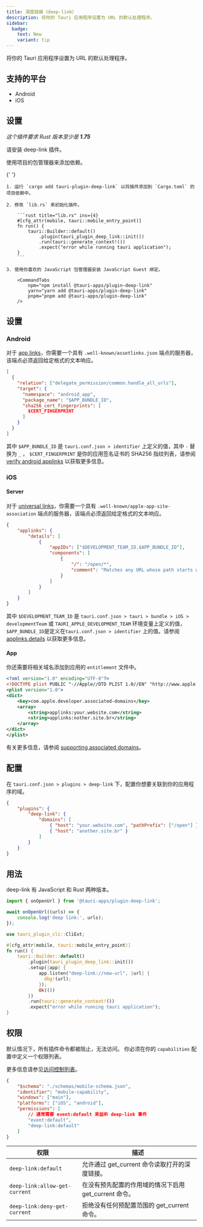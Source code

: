 ```yaml
---
title: 深度链接（deep-link）
description: 将你的 Tauri 应用程序设置为 URL 的默认处理程序。
sidebar:
  badge:
    text: New
    variant: tip
---
```



<PluginLinks plugin="deep-link" />

将你的 Tauri 应用程序设置为 URL 的默认处理程序。

## 支持的平台

- Android
- iOS

## 设置

_这个插件要求 Rust 版本至少是 **1.75**_

请安装 deep-link 插件。

<Tabs>
  <TabItem label="自动">

使用项目的包管理器来添加依赖。

{' '}

<CommandTabs
	npm="npm run tauri add deep-link"
	yarn="yarn run tauri add deep-link"
	pnpm="pnpm tauri add deep-link"
	cargo="cargo tauri add deep-link"
/>

  </TabItem>
  <TabItem label="手动">
<Steps>

    1. 运行 `cargo add tauri-plugin-deep-link` 以将插件添加到 `Cargo.toml` 的项目依赖中。

    2. 修改 `lib.rs` 来初始化插件。

        ```rust title="lib.rs" ins={4}
        #[cfg_attr(mobile, tauri::mobile_entry_point)]
        fn run() {
            tauri::Builder::default()
                .plugin(tauri_plugin_deep_link::init())
                .run(tauri::generate_context!())
                .expect("error while running tauri application");
        }
        ```

    3. 使用你喜欢的 JavaScript 包管理器安装 JavaScript Guest 绑定。

        <CommandTabs
            npm="npm install @tauri-apps/plugin-deep-link"
            yarn="yarn add @tauri-apps/plugin-deep-link"
            pnpm="pnpm add @tauri-apps/plugin-deep-link"
        />

</Steps>

  </TabItem>
</Tabs>

## 设置

### Android

对于 [app links](https://developer.android.com/training/app-links#android-app-links)，你需要一个具有 `.well-known/assetlinks.json` 端点的服务器，该端点必须返回给定格式的文本响应。

```json title=".well-known/assetlinks.json"
[
  {
    "relation": ["delegate_permission/common.handle_all_urls"],
    "target": {
      "namespace": "android_app",
      "package_name": "$APP_BUNDLE_ID",
      "sha256_cert_fingerprints": [
        $CERT_FINGERPRINT
      ]
    }
  }
]
```

其中 `$APP_BUNDLE_ID` 是 `tauri.conf.json > identifier` 上定义的值，其中 `-` 替换为 `_` ， `$CERT_FINGERPRINT` 是你的应用签名证书的 SHA256 指纹列表，请参阅 [verify android applinks](https://developer.android.com/training/app-links/verify-android-applinks#web-assoc) 以获取更多信息。

### iOS

#### Server

对于 [universal links](https://developer.apple.com/documentation/xcode/allowing-apps-and-websites-to-link-to-your-content?language=obj)，你需要一个具有 `.well-known/apple-app-site-association` 端点的服务器，该端点必须返回给定格式的文本响应。

```json title=".well-known/apple-app-site-association"
{
	"applinks": {
		"details": [
			{
				"appIDs": ["$DEVELOPMENT_TEAM_ID.$APP_BUNDLE_ID"],
				"components": [
					{
						"/": "/open/*",
						"comment": "Matches any URL whose path starts with /open/"
					}
				]
			}
		]
	}
}
```

其中 `$DEVELOPMENT_TEAM_ID` 是 `tauri.conf.json > tauri > bundle > iOS > developmentTeam` 或 `TAURI_APPLE_DEVELOPMENT_TEAM` 环境变量上定义的值，`$APP_BUNDLE_ID`是定义在`tauri.conf.json > identifier` 上的值。请参阅 [applinks.details](https://developer.apple.com/documentation/bundleresources/applinks/details) 以获取更多信息。

#### App

你还需要将相关域名添加到应用的 `entitlement` 文件中。

```xml title="src-tauri/gen/apple/[App Name]_iOS/[App Name]_iOS.entitlements" ins={5-9}
<?xml version="1.0" encoding="UTF-8"?>
<!DOCTYPE plist PUBLIC "-//Apple//DTD PLIST 1.0//EN" "http://www.apple.com/DTDs/PropertyList-1.0.dtd">
<plist version="1.0">
<dict>
	<key>com.apple.developer.associated-domains</key>
	<array>
		<string>applinks:your.website.com</string>
		<string>applinks:nother.site.br</string>
	</array>
</dict>
</plist>
```

有关更多信息，请参阅 [supporting associated domains](https://developer.apple.com/documentation/xcode/supporting-associated-domains?language=objc)。

## 配置

在 `tauri.conf.json > plugins > deep-link` 下，配置你想要关联到你的应用程序的域。

```json title="tauri.conf.json"
{
	"plugins": {
		"deep-link": {
			"domains": [
				{ "host": "your.website.com", "pathPrefix": ["/open"] },
				{ "host": "another.site.br" }
			]
		}
	}
}
```

## 用法

deep-link 有 JavaScript 和 Rust 两种版本。

<Tabs>
  <TabItem label="JavaScript">

```js
import { onOpenUrl } from '@tauri-apps/plugin-deep-link';

await onOpenUrl((urls) => {
	console.log('deep link:', urls);
});
```

  </TabItem>
  <TabItem label="Rust">

```rust title="src-tauri/src/lib.rs"
use tauri_plugin_cli::CliExt;

#[cfg_attr(mobile, tauri::mobile_entry_point)]
fn run() {
    tauri::Builder::default()
        .plugin(tauri_plugin_deep_link::init())
        .setup(|app| {
            app.listen("deep-link://new-url", |url| {
              dbg!(url);
            });
            Ok(())
        })
        .run(tauri::generate_context!())
        .expect("error while running tauri application");
}
```

  </TabItem>
</Tabs>

## 权限

默认情况下，所有插件命令都被阻止，无法访问。
你必须在你的 `capabilities` 配置中定义一个权限列表。

更多信息请参见[访问控制列表](/zh-cn/references/v2/acl)。

```json title="src-tauri/capabilities/main.json" ins={9}
{
	"$schema": "./schemas/mobile-schema.json",
	"identifier": "mobile-capability",
	"windows": ["main"],
	"platforms": ["iOS", "android"],
	"permissions": [
		// 通常需要 event:default 来监听 deep-link 事件
		"event:default",
		"deep-link:default"
	]
}
```

| 权限                          | 描述                                                  |
| ----------------------------- | ----------------------------------------------------- |
| `deep-link:default`           | 允许通过 get_current 命令读取打开的深度链接。         |
| `deep-link:allow-get-current` | 在没有预先配置的作用域的情况下启用 get_current 命令。 |
| `deep-link:deny-get-current`  | 拒绝没有任何预配置范围的 get_current 命令。           |
